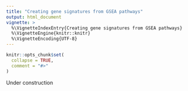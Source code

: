 ```yaml
---
title: "Creating gene signatures from GSEA pathways"
output: html_document
vignette: >
  %\VignetteIndexEntry{Creating gene signatures from GSEA pathways}
  %\VignetteEngine{knitr::knitr}
  %\VignetteEncoding{UTF-8}
---
```


```r
knitr::opts_chunk$set(
  collapse = TRUE,
  comment = "#>"
)
```

Under construction
